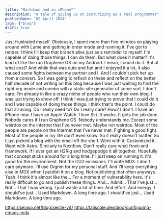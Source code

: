 ```yaml
---
title: "Markdown and an iPhone™️"
description: "A tale of giving up on posturizing as a real programmer"
publishDate: "02 April 2024"
tags: ["blog"]
draft: true
---
```


Just frustrated myself. Obviously, I spent more than five minutes on playing around with Lume and getting in order mode and running it. I've got to render. I think I'll keep that branch alive just as a reminder to myself. I'm capable of doing those things. I can do them. But what does it matter? It's kind of like the run Graphene OS on my Android. I mean, I could do it. But at what cost? And while that was cute and fun and I enjoyed it a lot, it also caused some fights between my partner and I. And I couldn't pick her up from a concert. So I was going to reflect on these and reflect on the better half decade of not writing on this blog because I was just waiting to find the right org mode and combo with a static site generator of some sort. I don't care. I'm already in like a crazy niche of people who run their own blog. I was just trying to show off. I think I was just trying to prove that I could do it and I was capable of doing those things. I think that's the point. I could do that all along. Do I really need to? Do I really care? How? I don't. I have an iPhone now. I have an Apple Watch. I love Siri. It works. It gets the job done. Nobody cares if I run Graphene OS. Nobody understands me. Except some weirdos on the internet that I've never met. Maybe not weirdos. Most of the people are people on the internet that I've never met. Fighting a good fight. Most of the people in my life don't even know. So it really doesn't matter. So I just picked a blog with the email off the shelf. Went with it. Customized it. Went with Astro. Similarly to Nextflow. Don't really care what front-end framework. If I ever get an H2Rig and hodgepodge it all together. Hopefully that concept sticks around for a long time. I'll just keep on running it. It's good for the environment. Not the CO2 emissions. I'll write MDX. I don't care anymore. I'll use Orgrim for my personal stuff. And I'll keep everything else in MDX when I publish it on a blog. Not publishing that often anyways. Yeah. I think it's almost like the... For a moment of vulnerability here. It's really difficult to go and publish these things. And... Admit... That I've just... Not... That I was wrong. I just waste a lot of time. And effort. And energy. I should've just... Used Markdown. A long time ago. I should've just... Used Markdown. A long time ago.

https://xeiaso.net/blog/xesite-v4/
https://tailscale.dev/blog/configuring-emacs-mdx
